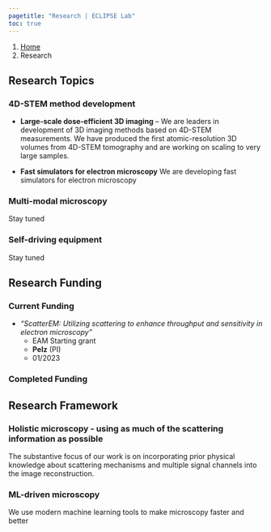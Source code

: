 ```yaml
---
pagetitle: "Research | ECLIPSE Lab"
toc: true
---
```


```{=html}
<nav aria-label="breadcrumb">
  <ol class="breadcrumb">
    <li class="breadcrumb-item"><a href="index.html">Home</a></li>
    <li class="breadcrumb-item active" aria-current="page">Research</li>
  </ol>
</nav>
```

## Research Topics

### 4D-STEM method development

- **Large-scale dose-efficient 3D imaging** – We are leaders in development of 3D imaging methods based on 4D-STEM measurements. We have produced the first atomic-resolution 3D volumes from 4D-STEM tomography and are working on scaling to very large samples.

- **Fast simulators for electron microscopy** We are developing fast simulators for electron microscopy 

### Multi-modal microscopy

Stay tuned

### Self-driving equipment

Stay tuned


## Research Funding

### Current Funding

- *"ScatterEM: Utilizing scattering to enhance throughput and sensitivity in electron microscopy"*
    - EAM Starting grant
    - **Pelz** (PI)
    - 01/2023

### Completed Funding


## Research Framework

### Holistic microscopy - using as much of the scattering information as possible

The substantive focus of our work is on incorporating prior physical knowledge about scattering mechanisms and multiple signal channels into the image reconstruction.

### ML-driven microscopy

We use modern machine learning tools to make microscopy faster and better